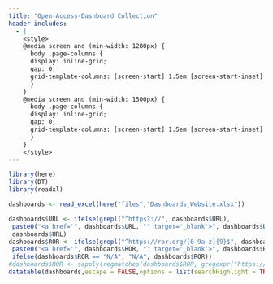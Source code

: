 ```yaml
---
title: "Open-Access-Dashboard Collection"
header-includes:
  - |
    <style>
    @media screen and (min-width: 1280px) {
      body .page-columns {
      display: inline-grid;
      gap: 0;
      grid-template-columns: [screen-start] 1.5em [screen-start-inset] 5fr [page-start page-start-inset] 7px [body-start-outset] 7px [body-start] 1.5em [body-content-start] minmax(1280px, calc(900px - 3em)) [body-content-end] 1.5em [body-end] 21px [body-end-outset] minmax(45px, 87px) [page-end-inset] 21px [page-end] 5fr [screen-end-inset] 1.5em [screen-end] !important;
      }
    }
    @media screen and (min-width: 1500px) {
      body .page-columns {
      display: inline-grid;
      gap: 0;
      grid-template-columns: [screen-start] 1.5em [screen-start-inset] 5fr [page-start page-start-inset] 7px [body-start-outset] 7px [body-start] 1.5em [body-content-start] minmax(1700px, calc(900px - 3em)) [body-content-end] 1.5em [body-end] 21px [body-end-outset] minmax(45px, 87px) [page-end-inset] 21px [page-end] 5fr [screen-end-inset] 1.5em [screen-end] !important;
      }
    }
    </style>
---
```


```r
library(here)
library(DT)
library(readxl)
```

```r
dashboards <- read_excel(here("files","Dashboards_Website.xlsx"))
```

```r
dashboards$URL <- ifelse(grepl("^https?://", dashboards$URL),
 paste0("<a href='", dashboards$URL, "' target='_blank'>", dashboards$URL, "</a>"),
 dashboards$URL)
dashboards$ROR <- ifelse(grepl("^https://ror.org/[0-9a-z]{9}$", dashboards$ROR),
 paste0("<a href='", dashboards$ROR, "' target='_blank'>", dashboards$ROR, "</a>"),
 ifelse(dashboards$ROR == "N/A", "N/A", dashboards$ROR))
#dashboards$ROR <- sapply(regmatches(dashboards$ROR, gregexpr("https://ror.org/[0-9a-z]{9}", dashboards$ROR)), function(url) paste0("<a href='", url, "' target='_blank'>", url, "</a>"))
datatable(dashboards,escape = FALSE,options = list(searchHighlight = TRUE, responsive = TRUE))
```